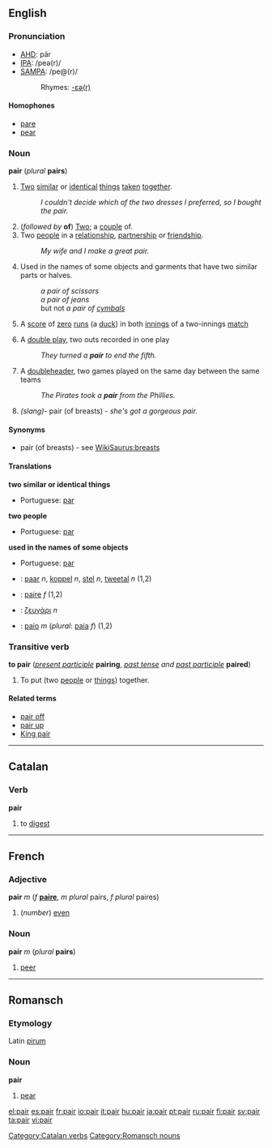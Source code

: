 ==English==
===Pronunciation===
*[[w:AHD|AHD]]: pâr
*[[w:IPA|IPA]]: /peə(r)/
*[[w:SAMPA|SAMPA]]: /pe@(r)/
*:Rhymes: [[Rhymes:English:-ɛə(r)|-ɛə(r)]]

====Homophones====
*[[pare]]
*[[pear]]

=== Noun ===
'''pair''' (''plural'' '''pairs''')

#[[Two]] [[similar]] or [[identical]] [[thing]]s [[taken]] [[together]].
#:''I couldn't decide which of the two dresses I preferred, so I bought the pair.''
#(''followed by'' '''of''') [[Two]]; a [[couple]] of.
#Two [[people]] in a [[relationship]], [[partnership]] or [[friendship]].
#:''My wife and I make a great pair.''
#Used in the names of some objects and garments that have two similar parts or halves.
#:''a pair of scissors''
#:''a pair of jeans''
#: but not ''a pair of [[cymbals]]''
#{{cricket}} A [[score]] of [[zero]] [[run]]s (a [[duck]]) in both [[innings]] of a two-innings [[match]]
#{{baseball}} A [[double play]], two outs recorded in one play
#: ''They turned a '''pair''' to end the fifth.''
#{{baseball}} A [[doubleheader]], two games played on the same day between the same teams
#: ''The Pirates took a '''pair''' from the Phillies.''
#''(slang)''- pair (of breasts) - ''she's got a gorgeous pair.''

====Synonyms====
*pair (of breasts) - see [[WikiSaurus:breasts]]

====Translations====
'''two similar or identical things'''
{{top}}
*Portuguese: [[par]] {{m}}
{{mid}}
{{bottom}}

'''two people'''
{{top}}
*Portuguese: [[par]] {{m}}
{{mid}}
{{bottom}}

'''used in the names of some objects'''
{{top}}
*Portuguese: [[par]] {{m}}
{{mid}}
{{bottom}}

{{checktrans}}
*{{ttbc|Dutch}}: [[paar]] ''n'', [[koppel]] ''n'', [[stel]] ''n'', [[tweetal]] ''n'' (1,2)
*{{ttbc|French}}: [[paire]] ''f'' (1,2)
*{{ttbc|Greek}}: [[ζευγάρι]] ''n''
*{{ttbc|Italian}}: [[paio]] ''m'' (''plural'': [[paia]] ''f'') (1,2)

===Transitive verb===
'''to pair''' (''[[present participle]]'' '''pairing''', ''[[past tense]] and [[past participle]]'' '''paired''')

# To put (two [[people]] or [[things]]) together.
<!-- this is "pair off": # To find a partner for. -->
<!-- this is "pair off": # To separate a [[group]] into sets of two.-->

====Related terms====
*[[pair off]]
*[[pair up]]
*[[King pair]]

----

==Catalan==
===Verb===
'''pair'''

# to [[digest]]

[[Category:Catalan verbs]]

----

==French==
===Adjective===
'''pair''' ''m'' (''f'' '''[[paire]]''', ''m plural'' pairs, ''f plural'' paires)

#(''number'') [[even]]

===Noun===
'''pair''' ''m'' (''plural'' '''pairs''')

#[[peer]]

----

==Romansch==
===Etymology===
Latin [[pirum]]
===Noun===
'''pair'''

# [[pear]]

[[Category:Romansch nouns]]

[[el:pair]]
[[es:pair]]
[[fr:pair]]
[[io:pair]]
[[it:pair]]
[[hu:pair]]
[[ja:pair]]
[[pt:pair]]
[[ru:pair]]
[[fi:pair]]
[[sv:pair]]
[[ta:pair]]
[[vi:pair]]